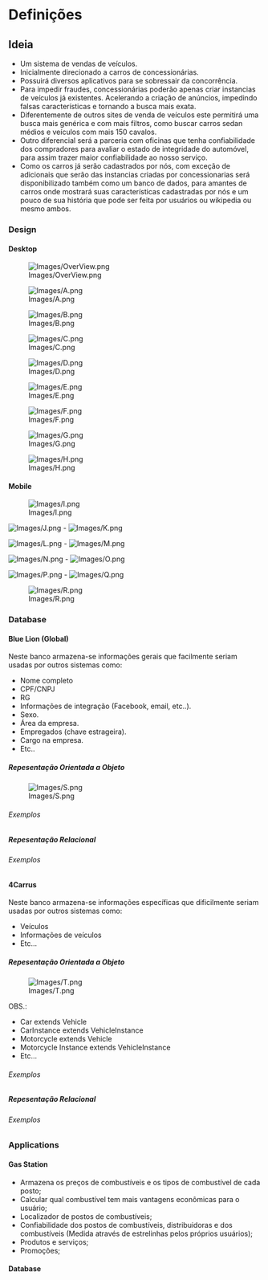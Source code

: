 = Definições =

== Ideia ==
* Um sistema de vendas de veículos.
* Inicialmente direcionado a carros de concessionárias.
* Possuirá diversos aplicativos para se sobressair da concorrência.
* Para impedir fraudes, concessionárias poderão apenas criar instancias de veículos já existentes. Acelerando a criação de anúncios, impedindo falsas características e tornando a busca mais exata.
* Diferentemente de outros sites de venda de veículos este permitirá uma busca mais genérica e com mais filtros, como buscar carros sedan médios e veículos com mais 150 cavalos.
* Outro diferencial será a parceria com oficinas que tenha confiabilidade dos compradores para avaliar o estado de integridade do automóvel, para assim trazer maior confiabilidade ao nosso serviço.
* Como os carros já serão cadastrados por nós, com exceção de adicionais que serão das instancias criadas por concessionarias será disponibilizado também como um banco de dados, para amantes de carros onde mostrará suas características cadastradas por nós e um pouco de sua história que pode ser feita por usuários ou wikipedia ou mesmo ambos.

=== Design ===

==== Desktop ====
[[File:Images/OverView.png]]

[[File:Images/A.png]]

[[File:Images/B.png]]

[[File:Images/C.png]]

[[File:Images/D.png]]

[[File:Images/E.png]]

[[File:Images/F.png]]

[[File:Images/G.png]]

[[File:Images/H.png]]

==== Mobile ====
[[File:Images/I.png]]

[[File:Images/J.png]] - [[File:Images/K.png]]

[[File:Images/L.png]] - [[File:Images/M.png]]

[[File:Images/N.png]] - [[File:Images/O.png]]

[[File:Images/P.png]] - [[File:Images/Q.png]]

[[File:Images/R.png]]

=== Database ===

==== Blue Lion (Global) ====
Neste banco armazena-se informações gerais que facilmente seriam usadas por outros sistemas como:

* Nome completo
* CPF/CNPJ
* RG
* Informações de integração (Facebook, email, etc..).
* Sexo.
* Área da empresa.
* Empregados (chave estrageira).
* Cargo na empresa.
* Etc..

===== Repesentação Orientada a Objeto =====
[[File:Images/S.png]]

====== Exemplos ======

===== Repesentação Relacional =====

====== Exemplos ======

==== 4Carrus ====
Neste banco armazena-se informações específicas que dificilmente seriam usadas por outros sistemas como:

* Veículos
* Informações de veículos
* Etc...

===== Repesentação Orientada a Objeto =====
[[File:Images/T.png]]

OBS.: 
* Car extends Vehicle
* CarInstance extends VehicleInstance
* Motorcycle extends Vehicle
* Motorcycle Instance extends VehicleInstance
* Etc...

====== Exemplos ======

===== Repesentação Relacional =====

====== Exemplos ======

=== Applications ===
==== Gas Station ====
* Armazena os preços de combustíveis e os tipos de combustível de cada posto;
* Calcular qual combustível tem mais vantagens econômicas para o usuário;
* Localizador de postos de combustíveis;
* Confiabilidade dos postos de combustíveis, distribuidoras e dos combustíveis (Medida através de estrelinhas pelos próprios usuários);
* Produtos e serviços;
* Promoções;

==== Database ==== 

